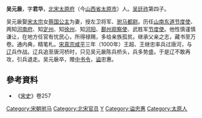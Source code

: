 '''吴元扆'''{{BD|962年||1011年|}}，字'''君华'''，[[北宋|北宋]][[太原府|太原府]]（今[[山西省|山西省]][[太原市|太原市]]）人。[[吴廷祚|吴廷祚]]第四子。

吴元扆娶[[宋太宗|宋太宗]]女[[徐国大长公主|蔡国公主]]为妻，授左卫将军、[[驸马都尉|驸马都尉]]。历任[[山南东道节度使|山南东道节度使]]、两知[[河南府|河南府]]、知[[定州|定州]]、知[[徐州|徐州]]、知[[河阳|河阳]]、[[鄯州|鄯州]][[观察使|观察使]]、武胜军[[节度使|节度使]]。他性慎谨慎谦让，在地方任官有忧民心，所得禄赐，多给亲族孤贫。继承父亲之志，藏书至万卷。通内典，精笔札。[[宋真宗|宋真宗]][[咸平|咸平]]三年（1000年）王超、王继忠率兵过唐河，与[[辽朝|辽]]兵作战。辽兵追至唐河桥时，只见吴元扆陈兵桥头，兵多势盛。于是辽不敢再攻，引兵退走。吴元扆卒，赠[[中书令|中书令]]，[[谥|谥]]忠惠。

== 參考資料 ==
* 《[[宋史|宋史]]》卷257

[[Category:宋朝驸马|Category:宋朝驸马]]
[[Category:北宋官员|Category:北宋官员]]
[[Category:吴姓|Y]]
[[Category:谥忠惠|Category:谥忠惠]]
[[Category:太原人|Category:太原人]]